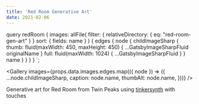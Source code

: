 ```yaml
---
title: 'Red Room Generative Art'
date: 2021-02-06
---
```



  query redRoom {
    images: allFile(
      filter: { relativeDirectory: { eq: "red-room-gen-art" } }
      sort: { fields: name }
    ) {
      edges {
        node {
          childImageSharp {
            thumb: fluid(maxWidth: 450, maxHeight: 450) {
              ...GatsbyImageSharpFluid
              originalName
            }
            full: fluid(maxWidth: 1024) {
              ...GatsbyImageSharpFluid
            }
          }
          name
        }
      }
    }
  }
`;

<Gallery
  images={props.data.images.edges.map(({ node }) => ({
    ...node.childImageSharp,
    caption: node.name,
    thumbAlt: node.name,
  }))}
/>

Generative art for Red Room from Twin Peaks using [tinkersynth](https://tinkersynth.com/) with touches
